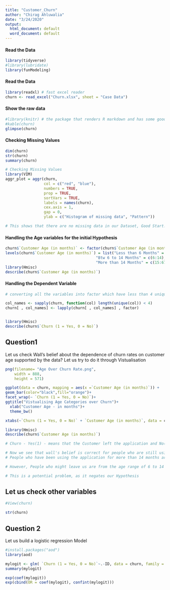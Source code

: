 ```yaml
---
title: "Customer_Churn"
author: "Chirag Ahluwalia"
date: "3/24/2020"
output:
  html_document: default
  word_document: default
---
```


#### Read the Data 

```r
library(tidyverse)
#library(lubridate)
library(funModeling)
```

#### Read the Data 

```r
library(readxl) # fast excel reader
churn <- read_excel("Churn.xlsx", sheet = "Case Data")
```


#### Show the raw data

```r
#library(knitr) # the package that renders R markdown and has some good additional functionality
#kable(churn)
glimpse(churn)
```


#### Checking Missing Values 


```r

dim(churn)
str(churn)
summary(churn)

# Checking Missing Values 
library(VIM)
aggr_plot = aggr(churn, 
                 col = c("red", "blue"), 
                 numbers = TRUE, 
                 prop = TRUE, 
                 sortVars = TRUE, 
                 labels = names(churn), 
                 cex.axis = 1, 
                 gap = 0, 
                 ylab = c("Histogram of missing data", "Pattern"))

# This shows that there are no missing data in our Dataset, Good Start!

```

#### Handling the Age variables for the initial Hypothesis  

```r

churn$`Customer Age (in months)` <- factor(churn$`Customer Age (in months)`)
levels(churn$`Customer Age (in months)`) = list("Less than 6 Months" = c(0:5),
                                        "Btw 6 to 14 Months" = c(6:14), 
                                        "More than 14 Months" = c(15:67))
library(Hmisc)
describe(churn$`Customer Age (in months)`)

```

#### Handling the Dependent Variable  

```r

# converting all the variables into factor which have less than 4 unique values 

col_names <- sapply(churn, function(col) length(unique(col)) < 4)
churn[ , col_names] <- lapply(churn[ , col_names] , factor)


library(Hmisc)
describe(churn$`Churn (1 = Yes, 0 = No)`)

```


## Question1  

Let us check Wall's belief about the dependence of churn rates on customer age supported by the data? Let us try to do it through Vistualisation 

```r
png(filename= "Age Over Churn Rate.png", 
    width = 888,
    height = 571)

ggplot(data = churn, mapping = aes(x =`Customer Age (in months)`)) +
geom_bar(color="black",fill="orange")+
facet_wrap(~ `Churn (1 = Yes, 0 = No)`)+
ggtitle("Vistualising Age Categories over Churn")+
  xlab("Customer Age - in months")+
  theme_bw()

xtabs(~`Churn (1 = Yes, 0 = No)` + `Customer Age (in months)`, data = churn)

library(Hmisc)
describe(churn$`Customer Age (in months)`)

# Churn - Yes(1) - means that the Customer left the application and No(0) - means that the customer is still using the application 

# Now we see that wall's belief is correct for people who are still using the application; 
# People who have been using the application for more than 14 months are still likely to stay with us 

# However, People who might leave us are from the age range of 6 to 14 months, which was the correct assessment of Walls. However, people who have been using the system for more than 14 months are leaving more than that people who recently started using the system. 

# This is a potential problem, as it negates our Hypothesis


```


## Let us check other variables   


```r

#View(churn)

str(churn)

``` 

## Question 2   

Let us build a logistic regression Model 

```r

#install.packages("aod")
library(aod)

mylogit <- glm( `Churn (1 = Yes, 0 = No)`~.-ID, data = churn, family = "binomial")
summary(mylogit)

exp(coef(mylogit))
exp(cbind(OR = coef(mylogit), confint(mylogit)))

```







